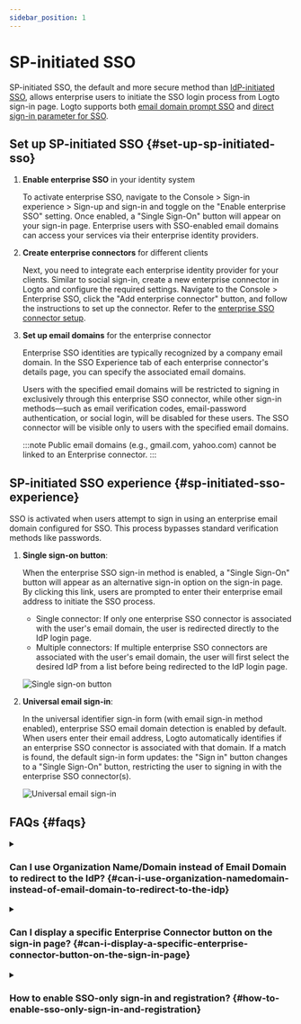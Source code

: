 ```yaml
---
sidebar_position: 1
---
```


# SP-initiated SSO

SP-initiated SSO, the default and more secure method than [IdP-initiated SSO](/end-user-flows/enterprise-sso/idp-initiated-sso), allows enterprise users to initiate the SSO login process from Logto sign-in page. Logto supports both [email domain prompt SSO](#sp-initiated-sso-experience) and [direct sign-in parameter for SSO](/end-user-flows/authentication-parameters/direct-sign-in#enterprise-sso).

## Set up SP-initiated SSO \{#set-up-sp-initiated-sso}

1. **Enable enterprise SSO** in your identity system

   To activate enterprise SSO, navigate to the <CloudLink to="/sign-in-experience/sign-up-and-sign-in">Console > Sign-in experience > Sign-up and sign-in</CloudLink> and toggle on the "Enable enterprise SSO" setting. Once enabled, a "Single Sign-On" button will appear on your sign-in page. Enterprise users with SSO-enabled email domains can access your services via their enterprise identity providers.

2. **Create enterprise connectors** for different clients

   Next, you need to integrate each enterprise identity provider for your clients. Similar to social sign-in, create a new enterprise connector in Logto and configure the required settings. Navigate to the <CloudLink to="/enterprise-sso">Console > Enterprise SSO</CloudLink>, click the "Add enterprise connector" button, and follow the instructions to set up the connector. Refer to the [enterprise SSO connector setup](/connectors/enterprise-connectors/).

3. **Set up email domains** for the enterprise connector

   Enterprise SSO identities are typically recognized by a company email domain. In the SSO Experience tab of each enterprise connector's details page, you can specify the associated email domains.

   Users with the specified email domains will be restricted to signing in exclusively through this enterprise SSO connector, while other sign-in methods—such as email verification codes, email-password authentication, or social login, will be disabled for these users. The SSO connector will be visible only to users with the specified email domains.

   :::note
   Public email domains (e.g., gmail.com, yahoo.com) cannot be linked to an Enterprise connector.
   :::

## SP-initiated SSO experience \{#sp-initiated-sso-experience}

SSO is activated when users attempt to sign in using an enterprise email domain configured for SSO. This process bypasses standard verification methods like passwords.

1. **Single sign-on button**:

   When the enterprise SSO sign-in method is enabled, a "Single Sign-On" button will appear as an alternative sign-in option on the sign-in page. By clicking this link, users are prompted to enter their enterprise email address to initiate the SSO process.

   - Single connector: If only one enterprise SSO connector is associated with the user's email domain, the user is redirected directly to the IdP login page.
   - Multiple connectors: If multiple enterprise SSO connectors are associated with the user's email domain, the user will first select the desired IdP from a list before being redirected to the IdP login page.

   ![Single sign-on button](./assets/sso-button-sign-in.png)

2. **Universal email sign-in**:

   In the universal identifier sign-in form (with email sign-in method enabled), enterprise SSO email domain detection is enabled by default. When users enter their email address, Logto automatically identifies if an enterprise SSO connector is associated with that domain. If a match is found, the default sign-in form updates: the "Sign in" button changes to a "Single Sign-On" button, restricting the user to signing in with the enterprise SSO connector(s).

   ![Universal email sign-in](./assets/sso-email-sign-in.png)

## FAQs \{#faqs}

<details>
  <summary>

### Can I use Organization Name/Domain instead of Email Domain to redirect to the IdP? \{#can-i-use-organization-namedomain-instead-of-email-domain-to-redirect-to-the-idp}

</summary>

Currently, Logto prebuilt sign-in experience supports only **email domain prompt SSO**, not **organization domain prompt SSO**.

You can create a custom routing page at your client side using the authentication parameters with `directSignIn:'sso:{connectorId}` . This page will redirect large enterprise clients to the appropriate IdP based on their organization domain. Learn more about the [direct sign-in parameter](/end-user-flows/authentication-parameters/direct-sign-in/).

</details>

<details>
  <summary>

### Can I display a specific Enterprise Connector button on the sign-in page? \{#can-i-display-a-specific-enterprise-connector-button-on-the-sign-in-page}

</summary>

Different enterprise clients use different identity providers to manage their employee, and request different scopes (OIDC) or attribute (SAML). Therefore, it's not recommended to display an Enterprise connector button intended for a specific client on a generic sign-in page.

However, if you are developing a B2E product and want to show a button for a specific enterprise client, you can create a custom login page and use `directSignIn:sso` to route the button appropriately. Learn more about the [direct sign-in parameter](/end-user-flows/authentication-parameters/direct-sign-in/).

</details>

<details>

<summary>

### How to enable SSO-only sign-in and registration? \{#how-to-enable-sso-only-sign-in-and-registration}

</summary>

To enable SSO-Only Sign-in and registration, follow these steps:

1. Configure in <CloudLink to="/sign-in-experience/sign-up-and-sign-in">Console > Sign-in experience > Sign-in and sign-in</CloudLink>
   - Sign up: Not applicable
   - Sign in: None
   - Social sign-in: None
   - Enterprise SSO: Enabled
   - User registration: Disabled
2. Manually add users by entering their enterprise email address in <CloudLink to="/users">Console > User management</CloudLink> or import via [Management API](https://openapi.logto.io/operation/operation-createuser).
3. When users sign in via SSO for the first time, Logto will [auto-link](/end-user-flows/enterprise-sso/enterprise-sso-identity#enterprise-sso-account-linking) their existing email address to their SSO account.

</details>
